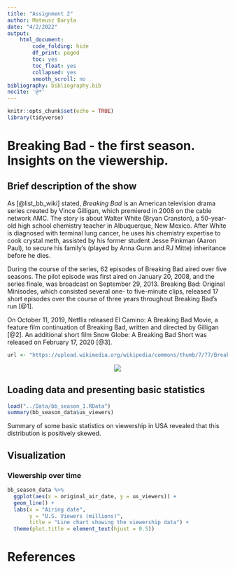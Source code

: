 ```yaml
---
title: "Assignment 2"
author: Mateusz Baryła
date: "4/2/2022"
output:
    html_document:
        code_folding: hide
        df_print: paged
        toc: yes
        toc_float: yes
        collapsed: yes
        smooth_scroll: no
bibliography: bibliography.bib
nocite: '@*'
---
```


```r
knitr::opts_chunk$set(echo = TRUE)
library(tidyverse)
```

# Breaking Bad - the first season. Insights on the viewership.

## Brief description of the show

As [@list_bb_wiki] stated, _Breaking Bad_ is an American television drama series created by Vince Gilligan, which premiered in 2008 on the cable network AMC. The story is about Walter White (Bryan Cranston), a 50-year-old high school chemistry teacher in Albuquerque, New Mexico. After White is diagnosed with terminal lung cancer, he uses his chemistry expertise to cook crystal meth, assisted by his former student Jesse Pinkman (Aaron Paul), to secure his family's (played by Anna Gunn and RJ Mitte) inheritance before he dies.

During the course of the series, 62 episodes of Breaking Bad aired over five seasons. The pilot episode was first aired on January 20, 2008, and the series finale, was broadcast on September 29, 2013. Breaking Bad: Original Minisodes, which consisted several one- to five-minute clips, released 17 short episodes over the course of three years throughout Breaking Bad's run [@1].

On October 11, 2019, Netflix released El Camino: A Breaking Bad Movie, a feature film continuation of Breaking Bad, written and directed by Gilligan [@2]. An additional short film Snow Globe: A Breaking Bad Short was released on February 17, 2020 [@3].

```r
url <- "https://upload.wikimedia.org/wikipedia/commons/thumb/7/77/Breaking_Bad_logo.svg/480px-Breaking_Bad_logo.svg.png"
```

<center><img src="`r url`"></center>

## Loading data and presenting basic statistics

```r
load("../Data/bb_season_1.RData")
summary(bb_season_data$us_viewers)
```

Summary of some basic statistics on viewership in USA revealed that this distribution is positively skewed.

## Visualization

### Viewership over time

```r
bb_season_data %>%
  ggplot(aes(x = original_air_date, y = us_viewers)) +
  geom_line() +
  labs(x = "Airing date",
       y = "U.S. Viewers (millions)",
       title = "Line chart showing the viewership data") +
  theme(plot.title = element_text(hjust = 0.5))
```

# References